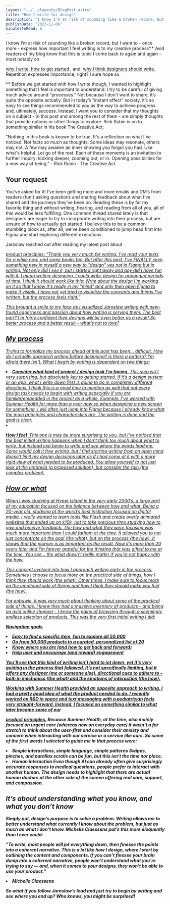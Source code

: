 ```yaml
---
layout: "../../layouts/BlogPost.astro"
title: "How I write for design"
description: "I know I’m at risk of sounding like a broken record, but I want to - once more - express how important I feel writing is to my creative process*.* Avid readers of my blog know that this is topic I come back to again and again - most notably on why I write, how to get started, and why I think designers should write. Repetition expresses importance, right? I sure hope so.\n\n\n** Before we get started with how I write though, I wanted to highlight something that I feel is important to understand. I t"
publishDate: "2023-11-06"
minutesToRead: 6
---
```


<p>I know I’m at risk of sounding like a broken record, but I want to -&nbsp;once more&nbsp;- express how important I feel writing is to my creative process*.* Avid readers of my blog know that this is topic I come back to again and again - most notably on&nbsp; </p>
<a href="https://www.antonsten.com/justwrite">why I write,&nbsp;how to get started</a>
 , and&nbsp; 
<a href="https://www.antonsten.com/designers-write">why I think designers should write.</a>
 Repetition expresses importance, right? I sure hope so.</p>
<p>** Before we get started with&nbsp;how&nbsp;I write though, I wanted to highlight something that I feel is important to understand. I try to be careful of giving much advice around “processes.” Not because I don’t want to share, it’s quite the opposite actually. But in today’s “instant effect” society, it’s so easy to see things recommended to you as&nbsp;the way&nbsp;to achieve progress and, ultimately, success. Instead, I want you to consider that my thoughts on a subject - in this post and among the rest of them - are simply thoughts that provide options or other things to explore. Rick Rubin is on to something similar in his book The Creative Act;</p>
<div class="blockquote">
</div>
<div>
<p>"Nothing in this book is known to be true. It's a reflection on what I've noticed. Not facts so much as thoughts. Some ideas may resonate, others may not. A few may awaken an inner knowing you forgot you had. Use what's helpful. Let go of the rest. Each of these moments is an invitation to further inquiry: looking deeper, zooming out, or in. Opening possibilities for a new way of being." - Rick Rubin - The Creative Act </p>
</div>
<h2 id="your-request">Your request</h>
</h2>
<p>You’ve asked for it! I’ve been getting more and more emails and DM’s from readers (fun!) asking questions and sharing feedback about what I’ve shared and the journeys they’ve been on. Reading these is by far my favorite thing and without writing, hearing, and reading from all of you, all of this would be less fulfilling. One common thread shared lately is that designers are eager to try to incorporate writing into their process, but are unsure of how to actually get started. I believe this to be a common stumbling block as, after all, we’ve been conditioned to jump head first into Figma and start exploring different executions.</p>
<p>Jaroslaw reached out after reading my latest post about&nbsp; </p>
<a href="https://www.antonsten.com/@/page/Ewq0Hi3vRpdqB3Go">product principles: 
<em>“Thank you very much for writing. I've read your texts for a while now, and some books too. But after this post, I've FINALLY seen something new in myself a new way to "design" yes not in Figma but in writing.&nbsp;Not only did I see it, but I started right away and boy did I have fun with it, I mean writing-designing, I could write-design for prolonged periods of time. 
<em>I think it should work like this: Write about the design I'm working on it so that I know it's ready in my "mind" and only then open Figma to make it visible. I have not yet tried&nbsp;to visualize the concepts and things I've written,&nbsp;but the&nbsp;process feels right.” 
<p>This brought a smile to my face as I visualized Jaroslaw writing with new-found eagerness and passion about how writing is serving them. The best part? I’m fairly confident their designs will be even better as a result! So better process and a better result - what’s not to love?</p>
<h2 id="my-process">My process</h>
</h2>
<p>Trying to formalize my process ahead of this post has been… difficult. How do I actually approach writing before designing? Is there a pattern? I’m afraid there isn’t. What I begin by writing is dependent on two things:</p>
<ol>
</ol>
<li>
<strong>Consider what kind of project / design task I’m facing</strong>
 &nbsp;This step isn’t very surprising, but absolutely key to getting started. If it’s a design system or an app, what I write down first is going to go in completely different directions.&nbsp;I think this is a good time to mention as well that not every design task needs to begin with writing especially if you are familiar/embedded in the project as a whole.&nbsp;Example: I’ve worked with Summer Health for more than a year now so when designing a new screen for something, I will often just jump into Figma because I already know what the main principles and characteristics are. The writing is done and the goal is clear. 
<li>
</li>
<p>
<strong>How I feel</stron>
</strong>
 &nbsp;This one is may be more surprising to you, but I’ve noticed that the best initial writing happens when I don’t think too much about what to write, but instead just begin to write and see where the words lead me. Some would call it free writing, but I find starting writing from an open mind doesn’t limit my design decisions later as if I had come at it with a more rigid view of what needed to be produced. You allow yourself to not just look at the umbrella (a proposed solution), but consider the rain (the complex problem). </ol>
<h2 id="how-or-what">How or what</h>
</h2>
<p>When I was studying at Hyper Island in the very early 2000’s, a large part of my education focused on the balance between&nbsp;how&nbsp;and&nbsp;what.&nbsp;Being a 20-year old, studying at the world’s best institution focused on digital media, I really wanted to learn tools like Flash and create overly animated websites that ended up on k10k, not to take precious time studying how to give and receive feedback. The how and what they were focusing was much more important than I could fathom at the time. It allowed you to not just concentrate on the goal (the what), but on the process (the how). It shows that the journey is as important as the result. Now it’s more than 20 years later and I’m forever grateful for the thinking that was gifted to me at the time. You see… the what doesn’t really matter if you’re not happy with the how.</p>
<p>This concept evolved into how I approach writing early in the process. Sometimes I choose to focus more on the practical side of things, how I think they should work (the what). Other times, I make sure to focus more on the emotional side of things and how I think they should make you feel (the how).</p>
<p>For&nbsp;eobuwie, it was very much about thinking about some of the practical side of things. I knew they had a massive inventory of products - and being an avid online shopper - I know the pains of browsing through a seemingly endless selection of products. This was the very first initial writing I did:</p>
<strong>Navigation goals 
<ul>
</ul>
<li>Easy to find a specific item, fun to explore all 50.000</li>
<li>Go from 50.000 products to a curated, personalized list of 20</l>
</li>
<li>Know where you are (and how to get back and forward)</l>
</li>
<li>Help user and encourage (and reward) engagement </li>
<p>You’ll see that this kind of writing isn’t hard to jot down, yet it’s very guiding in the process that followed. It’s not specifically limiting, but it offers any designer (me or someone else), directional cues to adhere to - both in mechanics (the what) and the emotions of interaction (the how).</p>
<p>Working with&nbsp;Summer Health&nbsp;provided an opposite approach to writing. I had a pretty good idea of what the product needed to do. I recently worked on&nbsp;R&amp;D in space&nbsp;and text messaging with a pediatrician feels very straight-forward. Instead, I focused on something similar to what later became some of&nbsp;our </p>
<a href="https://www.antonsten.com/the-power-of-product-principles">product principles.</a>
 Because Summer Health, at the time, also mainly focused on urgent care (whereas now on&nbsp;everyday care) it wasn’t a far stretch to think about the user-first and consider their anxiety and concern when interacting with our service or a service like ours. So some of the first words I selected to guide me in that process were:</p>
<ul>
</ul>
<li>Simple interactions, simple language, simple patterns&nbsp;Swipes, pinches, and parallax scrolls can be fun, but this isn’t the time nor place.</li>
<li>Human interaction&nbsp;Even though AI can already often give surprisingly accurate responses to medical questions, people prefer to interact with another human. The design needs to highlight that there are actual human doctors at the other side of the screen offering real care, support, and compassion. </li>
<h2 id="it%E2%80%99s-about-understanding-what-you-know-and-what-you-don%E2%80%99t-know">It’s about understanding what you know, and what you don’t know</h2>
<p>Simply put, design’s purpose is to solve a problem. Writing allows me to better understand what currently I know about the problem, but just as much as what I don’t know. Michelle Claessens put’s this more eloquently than I ever could:</p>
<div class="blockquote">
</div>
<div>
<p>"To write, most people will jot everything down, then finesse the points into a coherent narrative. This is a lot like how I design, where I start by outlining the content and components. If you can’t finesse your brain dump into a coherent narrative, people won’t understand what you’re trying to say — and, when it comes to your designs, they won’t be able to use your product."</p>
<ul>
</ul>
<li>Michelle Claessens 
<p>So what if you follow Jaroslaw’s lead and just try to begin by writing and see where you end up? Who knows, you might be surprised!</p>

